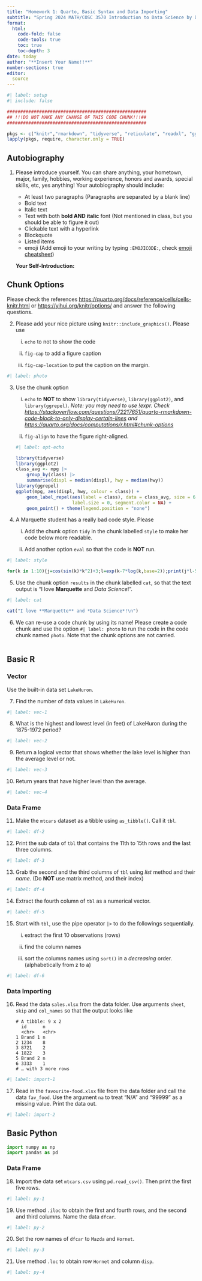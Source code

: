 ```yaml
---
title: "Homework 1: Quarto, Basic Syntax and Data Importing"
subtitle: "Spring 2024 MATH/COSC 3570 Introduction to Data Science by Dr. Cheng-Han Yu"
format: 
  html:
    code-fold: false
    code-tools: true
    toc: true
    toc-depth: 3
date: today
author: "**Insert Your Name!!**"
number-sections: true
editor: 
  source
---
```


```r
#| label: setup
#| include: false

####################################################
## !!!DO NOT MAKE ANY CHANGE OF THIS CODE CHUNK!!!##
####################################################

pkgs <- c("knitr","rmarkdown", "tidyverse", "reticulate", "readxl", "ggplot2", "ggrepel")
lapply(pkgs, require, character.only = TRUE)
```

## Autobiography

(@) Please introduce yourself. You can share anything, your hometown, major, family, hobbies, working experience, honors and awards, special skills, etc, yes anything! Your autobiography should include:

    -   At least two paragraphs (Paragraphs are separated by a blank line)
    -   Bold text
    -   Italic text
    -   Text with both **bold AND italic** font (Not mentioned in class, but you should be able to figure it out)
    -   Clickable text with a hyperlink
    -   Blockquote
    -   Listed items
    -   emoji (Add emoji to your writing by typing `:EMOJICODE:`, check [emoji cheatsheet](https://github.com/ikatyang/emoji-cheat-sheet/blob/master/README.md))


    **Your Self-Introduction:**







## Chunk Options

Please check the references <https://quarto.org/docs/reference/cells/cells-knitr.html> or <https://yihui.org/knitr/options/> and answer the following questions.

(@)  Please add your nice picture using `knitr::include_graphics()`. Please use
    i) `echo` to not to show the code
    
    ii) `fig-cap` to add a figure caption
    
    iii) `fig-cap-location` to put the caption on the margin.

```r
#| label: photo


```

(@)  Use the chunk option 
    i) `echo` to **NOT** to show `library(tidyverse)`, `library(ggplot2)`, and `library(ggrepel)`. *Note: you may need to use !expr. Check <https://stackoverflow.com/questions/72217651/quarto-rmarkdown-code-block-to-only-display-certain-lines> and <https://quarto.org/docs/computations/r.html#chunk-options>*
    
    ii) `fig-align` to have the figure right-aligned. 

    ```r
    #| label: opt-echo
    
    library(tidyverse)
    library(ggplot2)
    class_avg <- mpg |> 
        group_by(class) |> 
        summarise(displ = median(displ), hwy = median(hwy))
    library(ggrepel)
    ggplot(mpg, aes(displ, hwy, colour = class)) + 
        geom_label_repel(aes(label = class), data = class_avg, size = 6, 
                         label.size = 0, segment.color = NA) + 
        geom_point() + theme(legend.position = "none")
    ```


(@)  A Marquette student has a really bad code style. Please 
    i) Add the chunk option `tidy` in the chunk labelled `style` to make her code below more readable. 
    
    ii) Add another option `eval` so that the code is **NOT** run.

```r
#| label: style

for(k in 1:10){j=cos(sin(k)*k^2)+3;l=exp(k-7*log(k,base=2));print(j*l-5)}
```

(@)  Use the chunk option `results` in the chunk labelled `cat`, so that the text output is "I love **Marquette** and *Data Science*!".

```r
#| label: cat

cat("I love **Marquette** and *Data Science*!\n")
```

(@)  We can re-use a code chunk by using its name! Please create a code chunk and use the option `#| label: photo` to run the code in the code chunk named `photo`. Note that the chunk options are not carried.

```r

```

## Basic R

### Vector

Use the built-in data set `LakeHuron`.

(@)  Find the number of data values in `LakeHuron`.

```r
#| label: vec-1

```

(@)  What is the highest and lowest level (in feet) of LakeHuron during the 1875-1972 period?

```r
#| label: vec-2

```

(@)  Return a logical vector that shows whether the lake level is higher than the average level or not.

```r
#| label: vec-3

```

(@)  Return years that have higher level than the average.

```r
#| label: vec-4

```

### Data Frame

(@)  Make the `mtcars` dataset as a tibble using `as_tibble()`. Call it `tbl`.

```r
#| label: df-2


```

(@)  Print the sub data of `tbl` that contains the 11th to 15th rows and the last three columns.

```r
#| label: df-3


```

(@)  Grab the second and the third columns of `tbl` using *list* method and their *name*. (Do **NOT** use matrix method, and their index)

```r
#| label: df-4


```

(@)  Extract the fourth column of `tbl` as a numerical vector.

```r
#| label: df-5


```

(@)  Start with `tbl`, use the pipe operator `|>` to do the followings sequentially.

    i.  extract the first 10 observations (rows)
    
    ii. find the column names
    
    iii. sort the columns names using `sort()` in a *decreasing* order. (alphabetically from z to a)

```r
#| label: df-6


```

### Data Importing

(@)  Read the data `sales.xlsx` from the data folder. Use arguments `sheet`, `skip` and `col_names` so that the output looks like

        # A tibble: 9 x 2
          id      n    
          <chr>   <chr>
        1 Brand 1 n    
        2 1234    8    
        3 8721    2    
        4 1822    3    
        5 Brand 2 n    
        6 3333    1    
        # … with 3 more rows

```r
#| label: import-1


```

(@)  Read in the `favourite-food.xlsx` file from the data folder and call the data `fav_food`. Use the argument `na` to treat "N/A" and "99999" as a missing value. Print the data out.

```r
#| label: import-2


```

## Basic Python

```python
import numpy as np
import pandas as pd
```

### Data Frame

(@)  Import the data set `mtcars.csv` using `pd.read_csv()`. Then print the first five rows.

```python
#| label: py-1


```

(@)  Use method `.iloc` to obtain the first and fourth rows, and the second and third columns. Name the data `dfcar`.

```python
#| label: py-2


```

(@)  Set the row names of `dfcar` to `Mazda` and `Hornet`.

```python
#| label: py-3


```

(@)  Use method `.loc` to obtain row `Hornet` and column `disp`.

```python
#| label: py-4


```




